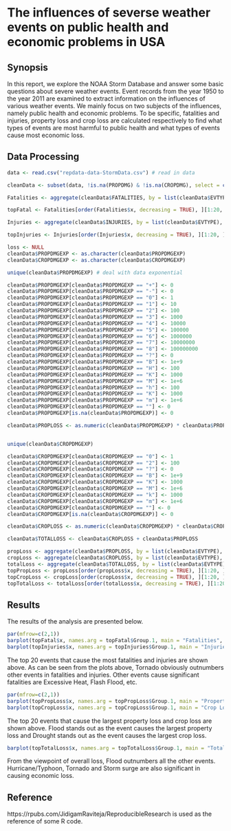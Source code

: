 The influences of severse weather events on public health and economic problems in USA
========================================================

## Synopsis
In this report, we explore the NOAA Storm Database and answer some basic questions about severe weather events. Event records from the year 1950 to the year 2011 are examined to extract information on the influences of various weather events. We mainly focus on two subjects of the influences, namely public health and economic problems. To be specific, fatalities and injuries, property loss and crop loss are calculated respectively to find what types of events are most harmful to public health and what types of events cause most economic loss.

## Data Processing
```r
data <- read.csv("repdata-data-StormData.csv") # read in data

cleanData <- subset(data, !is.na(PROPDMG) & !is.na(CROPDMG), select = c("FATALITIES", "INJURIES", "PROPDMG", "PROPDMGEXP", "CROPDMG", "CROPDMGEXP", "EVTYPE")) # clean data and get the data we are interested in

Fatalities <- aggregate(cleanData$FATALITIES, by = list(cleanData$EVTYPE), sum) # calculate total fatalities according to event type

topFatal <- Fatalities[order(Fatalities$x, decreasing = TRUE), ][1:20, ] # find out the events cause most fatalities

Injuries <- aggregate(cleanData$INJURIES, by = list(cleanData$EVTYPE), sum)

topInjuries <- Injuries[order(Injuries$x, decreasing = TRUE), ][1:20, ]

loss <- NULL
cleanData$PROPDMGEXP <- as.character(cleanData$PROPDMGEXP)
cleanData$CROPDMGEXP <- as.character(cleanData$CROPDMGEXP)

unique(cleanData$PROPDMGEXP) # deal with data exponential 

cleanData$PROPDMGEXP[cleanData$PROPDMGEXP == "+"] <- 0
cleanData$PROPDMGEXP[cleanData$PROPDMGEXP == "-"] <- 0
cleanData$PROPDMGEXP[cleanData$PROPDMGEXP == "0"] <- 1
cleanData$PROPDMGEXP[cleanData$PROPDMGEXP == "1"] <- 10
cleanData$PROPDMGEXP[cleanData$PROPDMGEXP == "2"] <- 100
cleanData$PROPDMGEXP[cleanData$PROPDMGEXP == "3"] <- 1000
cleanData$PROPDMGEXP[cleanData$PROPDMGEXP == "4"] <- 10000
cleanData$PROPDMGEXP[cleanData$PROPDMGEXP == "5"] <- 100000
cleanData$PROPDMGEXP[cleanData$PROPDMGEXP == "6"] <- 1000000
cleanData$PROPDMGEXP[cleanData$PROPDMGEXP == "7"] <- 10000000
cleanData$PROPDMGEXP[cleanData$PROPDMGEXP == "8"] <- 100000000
cleanData$PROPDMGEXP[cleanData$PROPDMGEXP == "?"] <- 0
cleanData$PROPDMGEXP[cleanData$PROPDMGEXP == "B"] <- 1e+9
cleanData$PROPDMGEXP[cleanData$PROPDMGEXP == "H"] <- 100
cleanData$PROPDMGEXP[cleanData$PROPDMGEXP == "K"] <- 1000
cleanData$PROPDMGEXP[cleanData$PROPDMGEXP == "M"] <- 1e+6
cleanData$PROPDMGEXP[cleanData$PROPDMGEXP == "h"] <- 100
cleanData$PROPDMGEXP[cleanData$PROPDMGEXP == "K"] <- 1000
cleanData$PROPDMGEXP[cleanData$PROPDMGEXP == "m"] <- 1e+6
cleanData$PROPDMGEXP[cleanData$PROPDMGEXP == ""] <- 0
cleanData$PROPDMGEXP[is.na(cleanData$PROPDMGEXP)] <- 0

cleanData$PROPLOSS <- as.numeric(cleanData$PROPDMGEXP) * cleanData$PROPDMG


unique(cleanData$CROPDMGEXP)

cleanData$CROPDMGEXP[cleanData$CROPDMGEXP == "0"] <- 1
cleanData$CROPDMGEXP[cleanData$CROPDMGEXP == "2"] <- 100
cleanData$CROPDMGEXP[cleanData$CROPDMGEXP == "?"] <- 0
cleanData$CROPDMGEXP[cleanData$CROPDMGEXP == "B"] <- 1e+9
cleanData$CROPDMGEXP[cleanData$CROPDMGEXP == "K"] <- 1000
cleanData$CROPDMGEXP[cleanData$CROPDMGEXP == "M"] <- 1e+6
cleanData$CROPDMGEXP[cleanData$CROPDMGEXP == "k"] <- 1000
cleanData$CROPDMGEXP[cleanData$CROPDMGEXP == "m"] <- 1e+6
cleanData$CROPDMGEXP[cleanData$CROPDMGEXP == ""] <- 0
cleanData$CROPDMGEXP[is.na(cleanData$CROPDMGEXP)] <- 0

cleanData$CROPLOSS <- as.numeric(cleanData$CROPDMGEXP) * cleanData$CROPDMG

cleanData$TOTALLOSS <- cleanData$CROPLOSS + cleanData$PROPLOSS

propLoss <- aggregate(cleanData$PROPLOSS, by = list(cleanData$EVTYPE), sum)
cropLoss <- aggregate(cleanData$CROPLOSS, by = list(cleanData$EVTYPE), sum)
totalLoss <- aggregate(cleanData$TOTALLOSS, by = list(cleanData$EVTYPE), sum)
topPropLoss <- propLoss[order(propLoss$x, decreasing = TRUE), ][1:20, ]
topCropLoss <- cropLoss[order(cropLoss$x, decreasing = TRUE), ][1:20, ]
topTotalLoss <- totalLoss[order(totalLoss$x, decreasing = TRUE), ][1:20, ]
```

## Results
The results of the analysis are presented below.

```r
par(mfrow=c(2,1))
barplot(topFatal$x, names.arg = topFatal$Group.1, main = "Fatalities", cex.axis = 0.8, cex.names = 0.7, las = 2)
barplot(topInjuries$x, names.arg = topInjuries$Group.1, main = "Injuries", cex.axis = 0.8, cex.names = 0.7, las = 2)
```

The top 20 events that cause the most fatalities and injuries are shown above. As can be seen from the plots above, Tornado obviously outnumbers other events in fatalities and injuries. Other events cause significant fatalities are Excessive Heat, Flash Flood, etc.

```r
par(mfrow=c(2,1))
barplot(topPropLoss$x, names.arg = topPropLoss$Group.1, main = "Property Loss", cex.axis = 0.8, cex.names = 0.7, las = 2)
barplot(topCropLoss$x, names.arg = topCropLoss$Group.1, main = "Crop Loss", cex.axis = 0.8, cex.names = 0.7, las = 2)
```

The top 20 events that cause the largest property loss and crop loss are shown above. Flood stands out as the event causes the largest property loss and Drought stands out as the event causes the largest crop loss.

```r
barplot(topTotalLoss$x, names.arg = topTotalLoss$Group.1, main = "Total Loss", cex.axis = 0.8, cex.names = 0.7, las = 2)
```

From the viewpoint of overall loss, Flood outnumbers all the other events. Hurricane/Typhoon, Tornado and Storm surge are also significant in causing economic loss.

## Reference
https://rpubs.com/JidigamRaviteja/ReproducibleResearch is used as the reference of some R code.

